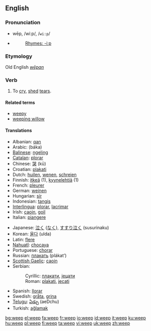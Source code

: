 ==English==

===Pronunciation===
*wēp, /wiːp/, /<tt>wi:p</tt>/
*{{audio|en-us-weep.ogg|Audio (US)}}
*:[[Rhymes:English:-iːp|Rhymes: -iːp]]

===Etymology===
Old English ''[[wēpan]]''

===Verb===
{{en-verb|weeps|weeping|wept|wept}}

# To [[cry]], [[shed]] [[tear]]s.

====Related terms====
*[[weepy]]
*[[weeping willow]]

====Translations====
{{top}}
*Albanian: [[qan]]
*Arabic: {{ARchar|[[بكى]]}} (báka)
*[[Balinese]]: [[ngeling]]
*[[Catalan]]: [[plorar]]
*Chinese: [[哭]] (kū)
*Croatian: [[plakati]]
*Dutch: [[huilen]], [[wenen]], [[schreien]]
*Finnish: [[itkeä]] (1), [[kyynelehtiä]] (1)
*French: [[pleurer]]
*German: [[weinen]]
*Hungarian: [[sír]]
*Indonesian: [[tangis]]
*[[Interlingua]]: [[plorar]], [[lacrimar]]
*Irish: [[caoin]], [[goil]]
*Italian: [[piangere]]
{{mid}}
*Japanese: [[泣く]] ([[なく]]), [[すすり泣く]] (susurinaku)
*Korean: [[울다]] (ulda)
*Latin: [[flere]]
*[[Nahuatl]]: [[chocaya]]
*Portuguese: [[chorar]]
*Russian: [[плакать]] (plákat’)
*[[Scottish Gaelic]]: [[caoin#Scottish Gaelic|caoin]]
*Serbian:
*:Cyrillic: [[плакати]], [[јецати]]
*:Roman: [[plakati]], [[jecati]]
*Spanish: [[llorar]]
*Swedish: [[gråta]], [[grina]]
*[[Telugu]]: [[ఏడ్చు]] (aeDchu)
*Turkish: [[ağlamak]]
{{bottom}}

[[bg:weep]]
[[el:weep]]
[[fa:weep]]
[[fr:weep]]
[[io:weep]]
[[id:weep]]
[[it:weep]]
[[ku:weep]]
[[hu:weep]]
[[pl:weep]]
[[fi:weep]]
[[ta:weep]]
[[vi:weep]]
[[uk:weep]]
[[zh:weep]]
